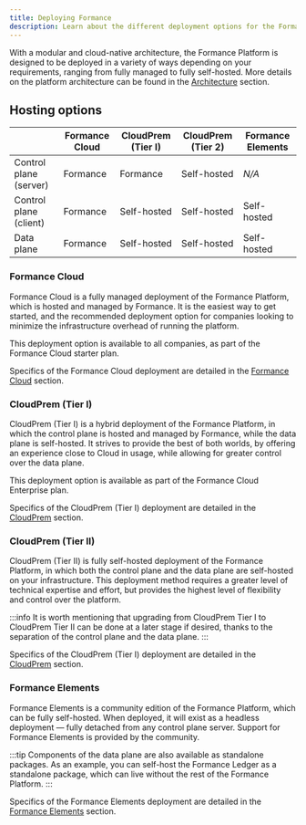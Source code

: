 ```yaml
---
title: Deploying Formance
description: Learn about the different deployment options for the Formance Platform.
---
```


With a modular and cloud-native architecture, the Formance Platform is designed to be deployed in a variety of ways depending on your requirements, ranging from fully managed to fully self-hosted. More details on the platform architecture can be found in the [Architecture](/v1.10/stack/architecture) section.

## Hosting options

|                        | Formance Cloud | CloudPrem (Tier I)     | CloudPrem (Tier 2)     | Formance Elements      |
|------------------------|----------------|------------------------|------------------------|------------------------|
| Control plane (server) | Formance       | Formance               | Self-hosted            | _N/A_                  |
| Control plane (client) | Formance       | Self-hosted            | Self-hosted            | Self-hosted            |
| Data plane             | Formance       | Self-hosted            | Self-hosted            | Self-hosted            |

### Formance Cloud

Formance Cloud is a fully managed deployment of the Formance Platform, which is hosted and managed by Formance. It is the easiest way to get started, and the recommended deployment option for companies looking to minimize the infrastructure overhead of running the platform.

This deployment option is available to all companies, as part of the Formance Cloud starter plan.

Specifics of the Formance Cloud deployment are detailed in the [Formance Cloud](/v1.10/deployment/cloud/regions) section.

### CloudPrem (Tier I)

CloudPrem (Tier I) is a hybrid deployment of the Formance Platform, in which the control plane is hosted and managed by Formance, while the data plane is self-hosted. It strives to provide the best of both worlds, by offering an experience close to Cloud in usage, while allowing for greater control over the data plane.

This deployment option is available as part of the Formance Cloud Enterprise plan.

Specifics of the CloudPrem (Tier I) deployment are detailed in the [CloudPrem](/v1.10/deployment/cloudprem/private-regions) section.

### CloudPrem (Tier II)

CloudPrem (Tier II) is fully self-hosted deployment of the Formance Platform, in which both the control plane and the data plane are self-hosted on your infrastructure. This deployment method requires a greater level of technical expertise and effort, but provides the highest level of flexibility and control over the platform.

:::info
It is worth mentioning that upgrading from CloudPrem Tier I to CloudPrem Tier II can be done at a later stage if desired, thanks to the separation of the control plane and the data plane.
:::

Specifics of the CloudPrem (Tier I) deployment are detailed in the [CloudPrem](/v1.10/deployment/cloudprem/private-regions) section.

### Formance Elements

Formance Elements is a community edition of the Formance Platform, which can be fully self-hosted. When deployed, it will exist as a headless deployment — fully detached from any control plane server. Support for Formance Elements is provided by the community.

:::tip
Components of the data plane are also available as standalone packages. As an example, you can self-host the Formance Ledger as a standalone package, which can live without the rest of the Formance Platform.
:::

Specifics of the Formance Elements deployment are detailed in the [Formance Elements](/v1.10/deployment/elements/intro) section.

